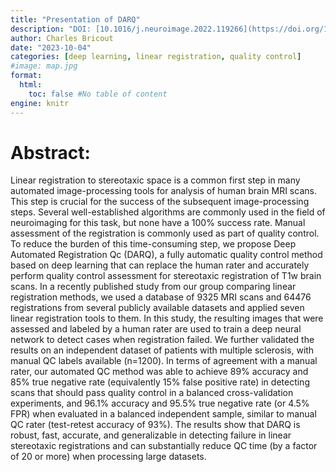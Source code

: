 ```yaml
---
title: "Presentation of DARQ"
description: "DOI: [10.1016/j.neuroimage.2022.119266](https://doi.org/10.1016/j.neuroimage.2022.119266){target='_blank'}"
author: Charles Bricout
date: "2023-10-04"
categories: [deep learning, linear registration, quality control]
#image: map.jpg
format:
  html:
    toc: false #No table of content
engine: knitr
---
```


# Abstract:

Linear registration to stereotaxic space is a common first step in many automated image-processing tools for analysis of human brain MRI scans. This step is crucial for the success of the subsequent image-processing steps. Several well-established algorithms are commonly used in the field of neuroimaging for this task, but none have a 100% success rate. Manual assessment of the registration is commonly used as part of quality control. To reduce the burden of this time-consuming step, we propose Deep Automated Registration Qc (DARQ), a fully automatic quality control method based on deep learning that can replace the human rater and accurately perform quality control assessment for stereotaxic registration of T1w brain scans. In a recently published study from our group comparing linear registration methods, we used a database of 9325 MRI scans and 64476 registrations from several publicly available datasets and applied seven linear registration tools to them. In this study, the resulting images that were assessed and labeled by a human rater are used to train a deep neural network to detect cases when registration failed. We further validated the results on an independent dataset of patients with multiple sclerosis, with manual QC labels available (n=1200). In terms of agreement with a manual rater, our automated QC method was able to achieve 89% accuracy and 85% true negative rate (equivalently 15% false positive rate) in detecting scans that should pass quality control in a balanced cross-validation experiments, and 96.1% accuracy and 95.5% true negative rate (or 4.5% FPR) when evaluated in a balanced independent sample, similar to manual QC rater (test-retest accuracy of 93%). The results show that DARQ is robust, fast, accurate, and generalizable in detecting failure in linear stereotaxic registrations and can substantially reduce QC time (by a factor of 20 or more) when processing large datasets. 